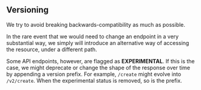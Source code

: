 ## Versioning

We try to avoid breaking backwards-compatibility as much as possible.

In the rare event that we would need to change an endpoint in a very substantial way, we simply will introduce an alternative way of accessing the resource, under a different path.

Some API endpoints, however, are flagged as **EXPERIMENTAL**. If this is the case, we might deprecate or change the shape of the response over time by appending a version prefix. For example, `/create` might evolve into `/v2/create`. When the experimental status is removed, so is the prefix.
